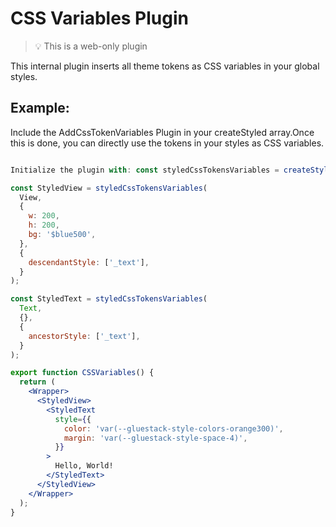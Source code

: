 
<Meta pageTitle="CSS Variables Plugin | gluestack-style" description="gluestack-style provides a Plugin to inject all your tokens as CSS variables. An internal plugin to insert all theme tokens as css variables in your global styles." canonical="https://style.gluestack.io/" />





# CSS Variables Plugin

> 💡 This is a web-only plugin

This internal plugin inserts all theme tokens as CSS variables in your global styles.

## Example:

Include the AddCssTokenVariables Plugin in your createStyled array.Once this is done, you can directly use the tokens in your styles as CSS variables.

```jsx

Initialize the plugin with: const styledCssTokensVariables = createStyled([new AddCssTokenVariables({})])

const StyledView = styledCssTokensVariables(
  View,
  {
    w: 200,
    h: 200,
    bg: '$blue500',
  },
  {
    descendantStyle: ['_text'],
  }
);

const StyledText = styledCssTokensVariables(
  Text,
  {},
  {
    ancestorStyle: ['_text'],
  }
);

export function CSSVariables() {
  return (
    <Wrapper>
      <StyledView>
        <StyledText
          style={{
            color: 'var(--gluestack-style-colors-orange300)',
            margin: 'var(--gluestack-style-space-4)',
          }}
        >
          Hello, World!
        </StyledText>
      </StyledView>
    </Wrapper>
  );
}
```

